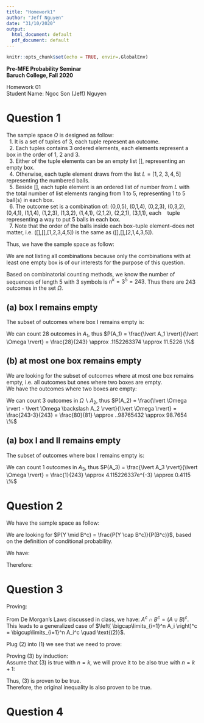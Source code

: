 ```yaml
---
title: "Homework1"
author: "Jeff Nguyen"
date: "31/10/2020"
output:
  html_document: default
  pdf_document: default
---
```


```r
knitr::opts_chunk$set(echo = TRUE, envir=.GlobalEnv)
```

**Pre-MFE Probability Seminar**  
**Baruch College, Fall 2020**  


Homework 01  
Student Name: Ngoc Son (Jeff) Nguyen  


# **Question 1**  

The sample space $\Omega$ is designed as follow:  
&nbsp; 1. It is a set of tuples of 3, each tuple represent an outcome.  
&nbsp; 2. Each tuples contains 3 ordered elements, each elements represent a box in the order of 1, 2 and 3.  
&nbsp; 3. Either of the tuple elements can be an empty list [], representing an empty box.  
&nbsp; 4. Otherwise, each tuple element draws from the list $L = [1, 2, 3, 4, 5]$ representing the numbered balls.  
&nbsp; 5. Beside [], each tuple element is an ordered list of number from $L$ with the total number of list elements ranging from 1 to 5, representing 1 to 5 &nbsp;&nbsp; ball(s) in each box.  
&nbsp; 6. The outcome set is a combination of: (0,0,5), (0,1,4), (0,2,3), (0,3,2), (0,4,1), (1,1,4), (1,2,3), (1,3,2), (1,4,1), (2,1,2), (2,2,1), (3,1,1), each &nbsp;&nbsp; tuple representing a way to put 5 balls in each box.  
&nbsp; 7. Note that the order of the balls inside each box--tuple element--does not matter, i.e. ([],[],[1,2,3,4,5]) is the same as ([],[],[2,1,4,3,5]).  

Thus, we have the sample space as follow:  
\begin{equation}
  \begin{aligned}
    \Omega = \{{([], [], [1,2,3,4,5]), ([], [1,2,3,4,5], []), ([1,2,3,4,5], [], []), \\
              ([], [1], [2,3,4,5]), ([], [2], [1,3,4,5]), ([], [3], [1,2,4,5]), ([], [4], [1,2,3,5]), ([], [5], [1,2,3,4]), \\
              ([1], [], [2,3,4,5]), ([2], [], [1,3,4,5]), ([3], [], [1,2,4,5]), ([4], [], [1,2,3,5]), ([5]. [], [1,2,3,4]), \\
              ([1], [2,3,4,5], []), ([2], [1,3,4,5], []), ([3], [1,2,4,5], []), ([4], [1,2,3,5], []), ([5], [1,2,3,4], []),  \\
              ([], [1,2], [3,4,5]), ([], [1,3], [2,4,5]), ([], [1,4], [2,3,5]), ([], [1,5], [2,3,4]), ([], [2,3], [1,4,5]), \\ 
              ([], [2,4], [1,3,5]), ([],[2,5], [1,3,4]), ([], [3,4], [1,2,5]), ([], [3,5], [1,2,4]), ([], [4,5], [1,2,3]), \\
              ([1,2], [], [3,4,5]), ([1,3], [], [2,4,5]), ([1,4], [], [2,3,5]), ([1,5], [], [2,3,4]), ([2,3], [], [1,4,5]), \\
              ([2,4], [], [1,3,5]), ([2,5], [], [1,3,4]), ([3,4], [], [1,2,5]), ([3,5], [], [1,2,4]), ([4,5], [], [1,2,3]), \\
              ([1,2], [3,4,5], []), ([1,3], [2,4,5], []), ([1,4], [2,3,5], []), ([1,5]), [2,3,4], []), ([2,3], [1,4,5], []), \\
              ([2,4], [1,3,5], []), ([2,5], [1,3,4], []), ([3,4], [1,2,5], []), ([3,5], [1,2,4], []), ([4,5], [1,2,3], []), \\
              ([], [1,2,3], [4,5]), ([], [1,2,4], [3,5]), ([], [1,2,5], [3,4]), ([], [2,3,4], [1,5]), ([], [2,3,5], [1,4]), ([], [3,4,5], [1,2])  \\
              ([1,2,3], [], [4,5]), ([1,2,4], [], [3,5]), ([1,2,5], [], [3,4]), ([2,3,4], [], [1,5]), ([2,3,5], [], [1,4]), ([3,4,5], [], [1,2])  \\
              ([1,2,3], [4,5], []), ([1,2,4], [3,5], []), ([1,2,5], [3,4], []), ([2,3,4], [1,5], []), ([2,3,5], [1,4], []), ([3,4,5], [1,2], []) \\
              ([], [1,2,3,4], [5]), ([], [2,3,4,5], [1]), ([], [1,3,4,5], [2]), ([], [1,2,4,5], [3]), ([], [1,2,3,5], [4]), \\
              ([1,2,3,4], [], [5]), ([2,3,4,5], [], [1]), ([1,3,4,5], [], [2]), ([1,2,4,5], [], [3]), ([1,2,3,5], [], [4]), \\
              ([1,2,3,4], [5], []), ([2,3,4,5], [1], []), ([1,3,4,5], [2], []), ([1,2,4,5], [3], []), ([1,2,3,5], [4], []), \\
              ([1], [2], [3,4,5]), ([1], [3], [2,4,5]), ([1], [4], [2,3,5]), ([1], [5], [2,3,4]), \\
              ... \\
              ([1], [2,3], [4,5]), ([1], [2,4], [3,5]), ([1], [2,5], [3,4]) \\
              ... \\
              ([1,2], [3], [4,5]), ([1,2], [4], [3,5]), ([1,2], [5], [3,4])  \\
              ... \}}
  \end{aligned}
\end{equation}

We are not listing all combinations because only the combinations with at least one empty box is of our interests for the purpose of this question.  

Based on combinatorial counting methods, we know the number of sequences of length $5$ with $3$ symbols is $n^k = 3^5 = 243$. Thus there are $243$ outcomes in the set $\Omega$.  

## (a) box I remains empty  
The subset of outcomes where box I remains empty is:  
\begin{equation}
  \begin{aligned}
    A_1 = \{{([], [], [1,2,3,4,5]), ([], [1,2,3,4,5], []), \\
              ([], [1], [2,3,4,5]), ([], [2], [1,3,4,5]), ([], [3], [1,2,4,5]), ([], [4], [1,2,3,5]), ([], [5], [1,2,3,4]), \\
              ([], [1,2], [3,4,5]), ([], [1,3], [2,4,5]), ([], [1,4], [2,3,5]), ([], [1,5], [2,3,4]), ([], [2,3], [1,4,5]), \\ 
              ([], [2,4], [1,3,5]), ([],[2,5], [1,3,4]), ([], [3,4], [1,2,5]), ([], [3,5], [1,2,4]), ([], [4,5], [1,2,3]), \\
              ([], [1,2,3], [4,5]), ([], [1,2,4], [3,5]), ([], [1,2,5], [3,4]), ([], [2,3,4], [1,5]), ([], [2,3,5], [1,4]), ([], [3,4,5], [1,2])  \\
              ([], [1,2,3,4], [5]), ([], [2,3,4,5], [1]), ([], [1,3,4,5], [2]), ([], [1,2,4,5], [3]), ([], [1,2,3,5], [4]), \}}
  \end{aligned}
\end{equation}

We can count 28 outcomes in $A_1$, thus $P(A_1) = \frac{\lvert A_1 \rvert}{\lvert \Omega \rvert} = \frac{28}{243} \approx .1152263374 \approx 11.5226 \%$  

## (b) at most one box remains empty  
We are looking for the subset of outcomes where at most one box remains empty, i.e. all outcomes but ones where two boxes are empty.  
We have the outcomes where two boxes are empty:
\begin{equation}
  \begin{aligned}
    \Omega \backslash A_2 = \{{([], [], [1,2,3,4,5]), ([], [1,2,3,4,5], []), ([1,2,3,4,5], [], []) \}}
  \end{aligned}
\end{equation}

We can count 3 outcomes in $\Omega \backslash A_2$, thus $P(A_2) = \frac{\lvert \Omega \rvert - \lvert \Omega \backslash A_2 \rvert}{\lvert \Omega \rvert} = \frac{243-3}{243} = \frac{80}{81} \approx ..98765432 \approx 98.7654 \%$  

## (a) box I and II remains empty  
The subset of outcomes where box I remains empty is:  
\begin{equation}
  \begin{aligned}
    A_3 = \{{([], [], [1,2,3,4,5]) \}}
  \end{aligned}
\end{equation}

We can count 1 outcomes in $A_3$, thus $P(A_3) = \frac{\lvert A_3 \rvert}{\lvert \Omega \rvert} = \frac{1}{243} \approx 4.115226337e^{-3} \approx 0.4115 \%$  

# **Question 2**  

We have the sample space as follow:  
\begin{equation}
  \begin{aligned}
    \Omega = \{{W, W, W, W, W, W, W, W, W, W, \\ 
                Y, Y, Y, Y, Y,  \\
                B, B, B, B, B, B, B, B, B, B\}}
  \end{aligned}
\end{equation}

We are looking for $P(Y \mid B^c) = \frac{P(Y \cap B^c)}{P(B^c)}$, based on the definition of conditional probability.  

We have:  
\begin{equation}
  \begin{aligned}
    B^c & = \{{W, W, W, W, W, W, W, W, W, W, \\ 
               Y, Y, Y, Y, Y \}} \\
    \text{thus} \\
    Y \cap B^c & = \{{Y, Y, Y, Y, Y \}}
  \end{aligned}
\end{equation}

Therefore: 
\begin{equation}
  \begin{aligned}
    P(Y \mid B^c) & = \frac{P(Y \cap B^c)}{P(B^c)}  \\
                  & = \frac{\frac{\lvert Y \cap B^c \rvert}{\lvert \Omega \rvert}}
                      {\frac{\lvert B^c \rvert}{\lvert \Omega \rvert}} \\
                  & = \frac{\frac{5}{25}}{\frac{15}{25}} \\
                  & = \frac{1}{3} \\
  \end{aligned}
\end{equation}

# **Question 3**  
Proving:
\begin{equation}
  \begin{aligned}
    P\left[ \bigcap\limits_{i=1}^n A_i \right] & \geqslant \sum_{i=1}^n P (A_i) - (n-1)  \\
    - P\left[ \bigcap\limits_{i=1}^n A_i \right] & \leqslant - \sum_{i=1}^n P (A_i) + (n-1) \\
    1 - P\left[ \bigcap\limits_{i=1}^n A_i \right] & \leqslant n - \sum_{i=1}^n P (A_i) \\
    P\left[ \left( \bigcap\limits_{i=1}^n A_i \right)^c \right] & \leqslant \sum_{i=1}^n [1 - P(A_i)] \\
    P\left[ \left( \bigcap\limits_{i=1}^n A_i \right)^c \right] & \leqslant \sum_{i=1}^n [P(A_i^c)] \quad \text{(1)} \\
  \end{aligned}
\end{equation}

From De Morgan's Laws discussed in class, we have: $A^c \cap B^c = (A \cup B)^c$. This leads to a generalized case of $\left( \bigcap\limits_{i=1}^n A_i \right)^c = \bigcup\limits_{i=1}^n A_i^c \quad \text{(2)}$.

Plug $\text{(2)}$ into $\text{(1)}$ we see that we need to prove:  

\begin{equation}
  \begin{aligned}
    P\left[ \bigcup\limits_{i=1}^n A_i^c \right] & \leqslant \sum_{i=1}^n [P(A_i^c)] \text{(3)}  \\
  \end{aligned}
\end{equation}

Proving $\text{(3)}$ by induction:  
Assume that $\text{(3)}$ is true with $n=k$, we will prove it to be also true with $n=k+1$:  

\begin{equation}
  \begin{aligned}
    \text{Using the inclusion-exclusion proinciple:} \\
    P\left[ \bigcup\limits_{i=1}^{k+1} A_i^c \right] & =  P\left[ \bigcup\limits_{i=1}^{k} A_i^c \cup A_{k+1}^c \right] \\
    & =  P\left[ \bigcup\limits_{i=1}^{k} A_i^c \right] + P(A_{k+1}^c) - P\left[ \bigcup\limits_{i=1}^{k} A_i^c \cap A_{k+1}^c \right]  \\
    & \leqslant P\left[ \bigcup\limits_{i=1}^{k} A_i^c \right] + P(A_{k+1}^c) \\
    & \leqslant \sum_{i=1}^k P(A_i^c) + P(A_{k+1}^c) \quad \text{(finite additivity of probability measure)} \\
    & \leqslant \sum_{i=1}^{k+1} P(A_i^c)
  \end{aligned}
\end{equation}

Thus, $\text{(3)}$ is proven to be true.  
Therefore, the original inequality is also proven to be true.  

# **Question 4**  
